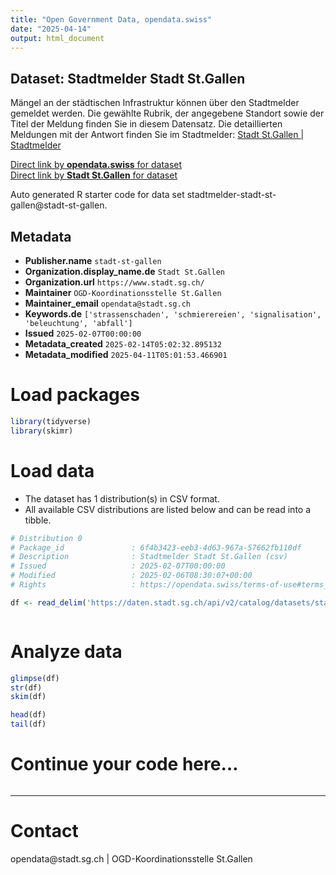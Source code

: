 ```yaml
---
title: "Open Government Data, opendata.swiss"
date: "2025-04-14"
output: html_document
---
```


## Dataset: Stadtmelder Stadt St.Gallen

Mängel an der städtischen Infrastruktur können über den Stadtmelder gemeldet werden. Die gewählte Rubrik, der angegebene Standort sowie der Titel der Meldung finden Sie in diesem Datensatz. Die detaillierten Meldungen mit der Antwort finden Sie im Stadtmelder: [Stadt St.Gallen | Stadtmelder](https://m.stadt.sg.ch/index.php?apid=4507051)

[Direct link by **opendata.swiss** for dataset](https://opendata.swiss/de/dataset/stadtmelder-stadt-st-gallen)<br>
[Direct link by **Stadt St.Gallen** for dataset](https://daten.stadt.sg.ch/explore/dataset/stadtmelder-stadt-st-gallen/)

Auto generated R starter code for data set stadtmelder-stadt-st-gallen@stadt-st-gallen.

## Metadata

- **Publisher.name** `stadt-st-gallen`
- **Organization.display_name.de** `Stadt St.Gallen`
- **Organization.url** `https://www.stadt.sg.ch/`
- **Maintainer** `OGD-Koordinationsstelle St.Gallen`
- **Maintainer_email** `opendata@stadt.sg.ch`
- **Keywords.de** `['strassenschaden', 'schmierereien', 'signalisation', 'beleuchtung', 'abfall']`
- **Issued** `2025-02-07T00:00:00`
- **Metadata_created** `2025-02-14T05:02:32.895132`
- **Metadata_modified** `2025-04-11T05:01:53.466901`


# Load packages

```r

library(tidyverse)
library(skimr)

```

# Load data

-   The dataset has 1 distribution(s) in CSV format.
-   All available CSV distributions are listed below and can be read into a tibble.

```r

# Distribution 0
# Package_id               : 6f4b3423-eeb3-4d63-967a-57662fb110df
# Description              : Stadtmelder Stadt St.Gallen (csv)
# Issued                   : 2025-02-07T00:00:00
# Modified                 : 2025-02-06T08:30:07+00:00
# Rights                   : https://opendata.swiss/terms-of-use#terms_by

df <- read_delim('https://daten.stadt.sg.ch/api/v2/catalog/datasets/stadtmelder-stadt-st-gallen/exports/csv?use_labels=true')



```

# Analyze data

```r

glimpse(df)
str(df)
skim(df)

head(df)
tail(df)

```

# Continue your code here...

```r

```

------------------------------------------------------------------------

# Contact

opendata@stadt.sg.ch | OGD-Koordinationsstelle St.Gallen
